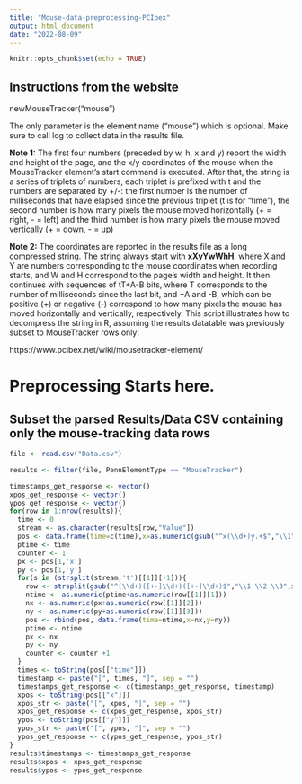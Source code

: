 ```yaml
---
title: "Mouse-data-preprocessing-PCIbex"
output: html_document
date: "2022-08-09"
---
```


```r
knitr::opts_chunk$set(echo = TRUE)
```

## Instructions from the website

newMouseTracker("mouse")

The only parameter is the element name ("mouse") which is optional. Make sure to call log to collect data in the results file.

**Note 1:** The first four numbers (preceded by w, h, x and y) report the width and height of the page, and the x/y coordinates of the mouse when the MouseTracker element’s start command is executed. After that, the string is a series of triplets of numbers, each triplet is prefixed with t and the numbers are separated by +/-: the first number is the number of milliseconds that have elapsed since the previous triplet (t is for “time”), the second number is how many pixels the mouse moved horizontally (+ = right, - = left) and the third number is how many pixels the mouse moved vertically (+ = down, - = up)

**Note 2:** The coordinates are reported in the results file as a long compressed string. The string always start with **xXyYwWhH**, where X and Y are numbers corresponding to the mouse coordinates when recording starts, and W and H correspond to the page’s width and height. It then continues with sequences of tT+A-B bits, where T corresponds to the number of milliseconds since the last bit, and +A and -B, which can be positive (+) or negative (-) correspond to how many pixels the mouse has moved horizontally and vertically, respectively. This script illustrates how to decompress the string in R, assuming the results datatable was previously subset to MouseTracker rows only:

https://www.pcibex.net/wiki/mousetracker-element/


# Preprocessing Starts here.

## Subset the parsed Results/Data CSV containing only the mouse-tracking data rows

```r
file <- read.csv("Data.csv")

results <- filter(file, PennElementType == "MouseTracker")
```


```r
timestamps_get_response <- vector()
xpos_get_response <- vector()
ypos_get_response <- vector()
for(row in 1:nrow(results)){
  time <- 0
  stream <- as.character(results[row,"Value"])
  pos <- data.frame(time=c(time),x=as.numeric(gsub("^x(\\d+)y.+$","\\1", stream)), y=as.numeric(gsub("^.+y(\\d+)w.+$","\\1", stream)))
  ptime <- time
  counter <- 1
  px <- pos[1,'x']
  py <- pos[1,'y']
  for(s in (strsplit(stream,'t')[[1]][-1])){
    row <- strsplit(gsub("^(\\d+)([+-]\\d+)([+-]\\d+)$","\\1 \\2 \\3",s),' ')
    ntime <- as.numeric(ptime+as.numeric(row[[1]][1]))
    nx <- as.numeric(px+as.numeric(row[[1]][2]))
    ny <- as.numeric(py+as.numeric(row[[1]][3]))
    pos <- rbind(pos, data.frame(time=ntime,x=nx,y=ny))
    ptime <- ntime
    px <- nx
    py <- ny
    counter <- counter +1
  }
  times <- toString(pos[["time"]])
  timestamp <- paste("[", times, "]", sep = "")
  timestamps_get_response <- c(timestamps_get_response, timestamp)
  xpos <- toString(pos[["x"]])
  xpos_str <- paste("[", xpos, "]", sep = "")
  xpos_get_response <- c(xpos_get_response, xpos_str)
  ypos <- toString(pos[["y"]])
  ypos_str <- paste("[", ypos, "]", sep = "")
  ypos_get_response <- c(ypos_get_response, ypos_str)
}
results$timestamps <- timestamps_get_response
results$xpos <- xpos_get_response
results$ypos <- ypos_get_response
```

